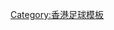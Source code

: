 {{Navbox
|name = 2014–15年香港足球
|title = 2014–15年香港足球
|state = {{{state|autocollapse}}}
|listclass = hlist

| above = {{align|left| « {{smaller|[[Template:2013–14年香港足球|2013–14]]}} }} {{align|right|{{smaller|[[Template:2015–16年香港足球|2015–16]]}} » }}

| group1 = 本土聯賽
| list1 =
  {{Navbox subgroup
  | group1 = 男子
  | list1  = 
* [[2014–15年香港超級聯賽|超級聯賽]]（<small>[[2014–15年香港超級聯賽季後附加賽|季後附加賽]]；[[2014–15年香港預備組足球聯賽|預備組聯賽]]</small>）
* [[2014–15年香港甲組聯賽|甲組聯賽]]
* [[2014–15年香港乙組聯賽|乙組聯賽]]
* [[2014–15年香港丙組聯賽|丙組聯賽]]

  | group2 = 女子
  | list2  = 
* [[2014–15年香港女子足球聯賽|女子]]

  | group3 = 青少年
  | list3  =
* 青少年聯賽（[[2014–15年香港青少年U13足球聯賽|U13]]、[[2014–15年香港青少年U14足球聯賽|U14]]、[[2014–15年香港青少年U15足球聯賽|U15]]、[[2014–15年香港青少年U16足球聯賽|U16]]、[[2014–15年香港青少年U18足球聯賽|U18]]）
  }}

| group2 = 本土盃賽
| list2  =
  {{Navbox subgroup
  | group1 = 男子
  | list1  = 
* [[2014–15年香港高級組銀牌|高級組銀牌]]
* [[2014–15年香港聯賽盃|聯賽盃]]
* [[2014–15年香港足總盃|足總盃]]
* [[2014–15年香港足總盃初級組|足總盃初級組]]

  | group2 = 女子
  | list2  = 
* [[2014–15年香港女子聯賽足總盃|足總盃]]
  }}

| group3 = 亞洲賽事
| list3  =
* [[2014年亞洲足協盃]]
* [[2015年亞足聯冠軍聯賽]]<small>（[[2015年亞足聯冠軍聯賽外圍賽|外圍賽]]）</small>
* [[2015年亞洲足協盃]]

| group4 = 代表隊賽事
| list4  =
  {{Navbox|child
  | group1 = [[香港足球代表隊|男子]]
  | list1  = 
* [[第37屆省港盃|省港盃]]
  }}

| group6 = 其他賽事
| list6  =

* [[2015年賀歲盃足球賽|賀歲盃]]

}}
<noinclude>
[[Category:香港足球模板]]
</noinclude>